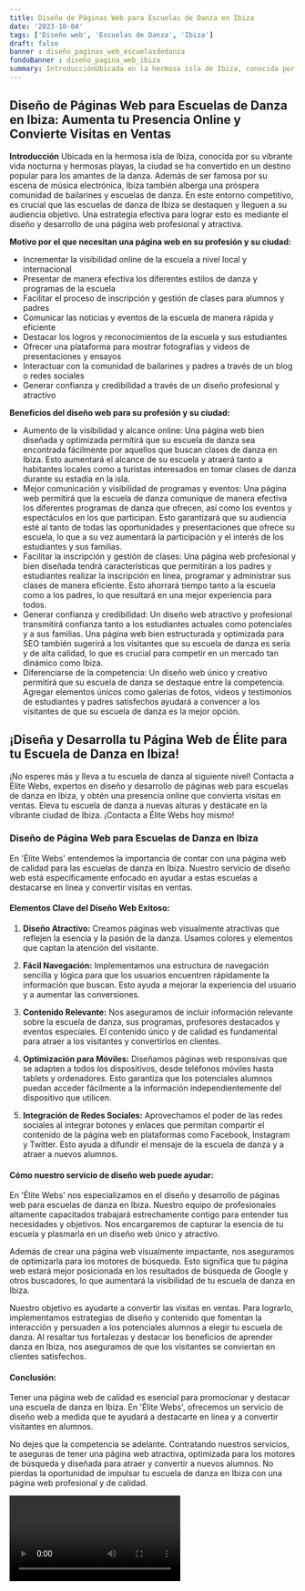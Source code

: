 ```yaml
---
title: Diseño de Páginas Web para Escuelas de Danza en Ibiza
date: '2023-10-04'
tags: ['Diseño web', 'Escuelas de Danza', 'Ibiza']
draft: false
banner : diseño_paginas_web_escuelasdedanza
fondoBanner : diseño_pagina_web_ibiza
summary: IntroducciónUbicada en la hermosa isla de Ibiza, conocida por su vibrante vida nocturna y hermosas playas, la ciudad se ha convertido en un destino popular para los amantes de la danza. Además de ser famosa por su escena de música electrónica, Ibiza también alberga una próspera comunidad de bailarines y escuelas de danza. En este entorno competitivo, es crucial que las escuelas de danza de Ibiza se destaquen y lleguen a su audiencia objetivo. Una estrategia efectiva para lograr esto es mediante el diseño y desarrollo de una página web profesional y atractiva.
---
```


## **Diseño de Páginas Web para Escuelas de Danza en Ibiza: Aumenta tu Presencia Online y Convierte Visitas en Ventas**

**Introducción**
Ubicada en la hermosa isla de Ibiza, conocida por su vibrante vida nocturna y hermosas playas, la ciudad se ha convertido en un destino popular para los amantes de la danza. Además de ser famosa por su escena de música electrónica, Ibiza también alberga una próspera comunidad de bailarines y escuelas de danza. En este entorno competitivo, es crucial que las escuelas de danza de Ibiza se destaquen y lleguen a su audiencia objetivo. Una estrategia efectiva para lograr esto es mediante el diseño y desarrollo de una página web profesional y atractiva.

**Motivo por el que necesitan una página web en su profesión y su ciudad:**

- Incrementar la visibilidad online de la escuela a nivel local y internacional
- Presentar de manera efectiva los diferentes estilos de danza y programas de la escuela
- Facilitar el proceso de inscripción y gestión de clases para alumnos y padres
- Comunicar las noticias y eventos de la escuela de manera rápida y eficiente
- Destacar los logros y reconocimientos de la escuela y sus estudiantes
- Ofrecer una plataforma para mostrar fotografías y videos de presentaciones y ensayos
- Interactuar con la comunidad de bailarines y padres a través de un blog o redes sociales
- Generar confianza y credibilidad a través de un diseño profesional y atractivo 

**Beneficios del diseño web para su profesión y su ciudad:**

- Aumento de la visibilidad y alcance online: Una página web bien diseñada y optimizada permitirá que su escuela de danza sea encontrada fácilmente por aquellos que buscan clases de danza en Ibiza. Esto aumentará el alcance de su escuela y atraerá tanto a habitantes locales como a turistas interesados en tomar clases de danza durante su estadía en la isla.
- Mejor comunicación y visibilidad de programas y eventos: Una página web permitirá que la escuela de danza comunique de manera efectiva los diferentes programas de danza que ofrecen, así como los eventos y espectáculos en los que participan. Esto garantizará que su audiencia esté al tanto de todas las oportunidades y presentaciones que ofrece su escuela, lo que a su vez aumentará la participación y el interés de los estudiantes y sus familias.
- Facilitar la inscripción y gestión de clases: Una página web profesional y bien diseñada tendrá características que permitirán a los padres y estudiantes realizar la inscripción en línea, programar y administrar sus clases de manera eficiente. Esto ahorrará tiempo tanto a la escuela como a los padres, lo que resultará en una mejor experiencia para todos.
- Generar confianza y credibilidad: Un diseño web atractivo y profesional transmitirá confianza tanto a los estudiantes actuales como potenciales y a sus familias. Una página web bien estructurada y optimizada para SEO también sugerirá a los visitantes que su escuela de danza es seria y de alta calidad, lo que es crucial para competir en un mercado tan dinámico como Ibiza.
- Diferenciarse de la competencia: Un diseño web único y creativo permitirá que su escuela de danza se destaque entre la competencia. Agregar elementos únicos como galerías de fotos, videos y testimonios de estudiantes y padres satisfechos ayudará a convencer a los visitantes de que su escuela de danza es la mejor opción.

## ¡Diseña y Desarrolla tu Página Web de Élite para tu Escuela de Danza en Ibiza!

¡No esperes más y lleva a tu escuela de danza al siguiente nivel! Contacta a Élite Webs, expertos en diseño y desarrollo de páginas web para escuelas de danza en Ibiza, y obtén una presencia online que convierta visitas en ventas. Eleva tu escuela de danza a nuevas alturas y destácate en la vibrante ciudad de Ibiza. ¡Contacta a Élite Webs hoy mismo!

<GifSeo />

<Cta />

### Diseño de Página Web para Escuelas de Danza en Ibiza

En 'Élite Webs' entendemos la importancia de contar con una página web de calidad para las escuelas de danza en Ibiza. Nuestro servicio de diseño web está específicamente enfocado en ayudar a estas escuelas a destacarse en línea y convertir visitas en ventas.

#### Elementos Clave del Diseño Web Exitoso:

1. **Diseño Atractivo:** Creamos páginas web visualmente atractivas que reflejen la esencia y la pasión de la danza. Usamos colores y elementos que captan la atención del visitante.

2. **Fácil Navegación:** Implementamos una estructura de navegación sencilla y lógica para que los usuarios encuentren rápidamente la información que buscan. Esto ayuda a mejorar la experiencia del usuario y a aumentar las conversiones.

3. **Contenido Relevante:** Nos aseguramos de incluir información relevante sobre la escuela de danza, sus programas, profesores destacados y eventos especiales. El contenido único y de calidad es fundamental para atraer a los visitantes y convertirlos en clientes.

4. **Optimización para Móviles:** Diseñamos páginas web responsivas que se adapten a todos los dispositivos, desde teléfonos móviles hasta tablets y ordenadores. Esto garantiza que los potenciales alumnos puedan acceder fácilmente a la información independientemente del dispositivo que utilicen.

5. **Integración de Redes Sociales:** Aprovechamos el poder de las redes sociales al integrar botones y enlaces que permitan compartir el contenido de la página web en plataformas como Facebook, Instagram y Twitter. Esto ayuda a difundir el mensaje de la escuela de danza y a atraer a nuevos alumnos.

#### Cómo nuestro servicio de diseño web puede ayudar:

En 'Élite Webs' nos especializamos en el diseño y desarrollo de páginas web para escuelas de danza en Ibiza. Nuestro equipo de profesionales altamente capacitados trabajará estrechamente contigo para entender tus necesidades y objetivos. Nos encargaremos de capturar la esencia de tu escuela y plasmarla en un diseño web único y atractivo.

Además de crear una página web visualmente impactante, nos aseguramos de optimizarla para los motores de búsqueda. Esto significa que tu página web estará mejor posicionada en los resultados de búsqueda de Google y otros buscadores, lo que aumentará la visibilidad de tu escuela de danza en Ibiza.

Nuestro objetivo es ayudarte a convertir las visitas en ventas. Para lograrlo, implementamos estrategias de diseño y contenido que fomentan la interacción y persuaden a los potenciales alumnos a elegir tu escuela de danza. Al resaltar tus fortalezas y destacar los beneficios de aprender danza en Ibiza, nos aseguramos de que los visitantes se conviertan en clientes satisfechos.

#### Conclusión:

Tener una página web de calidad es esencial para promocionar y destacar una escuela de danza en Ibiza. En 'Élite Webs', ofrecemos un servicio de diseño web a medida que te ayudará a destacarte en línea y a convertir visitantes en alumnos.

No dejes que la competencia se adelante. Contratando nuestros servicios, te aseguras de tener una página web atractiva, optimizada para los motores de búsqueda y diseñada para atraer y convertir a nuevos alumnos. No pierdas la oportunidad de impulsar tu escuela de danza en Ibiza con una página web profesional y de calidad.

<Video />

<CtaBot job='Escuelas de Danza' city='Ibiza'/>

<Gmaps query='Ibiza+españa+maps' />